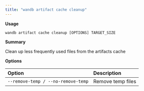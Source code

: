 ```yaml
---
title: "wandb artifact cache cleanup"
---
```


**Usage**

`wandb artifact cache cleanup [OPTIONS] TARGET_SIZE`

**Summary**

Clean up less frequently used files from the artifacts cache


**Options**

| **Option** | **Description** |
| :--- | :--- |
| `--remove-temp / --no-remove-temp` | Remove temp files |



